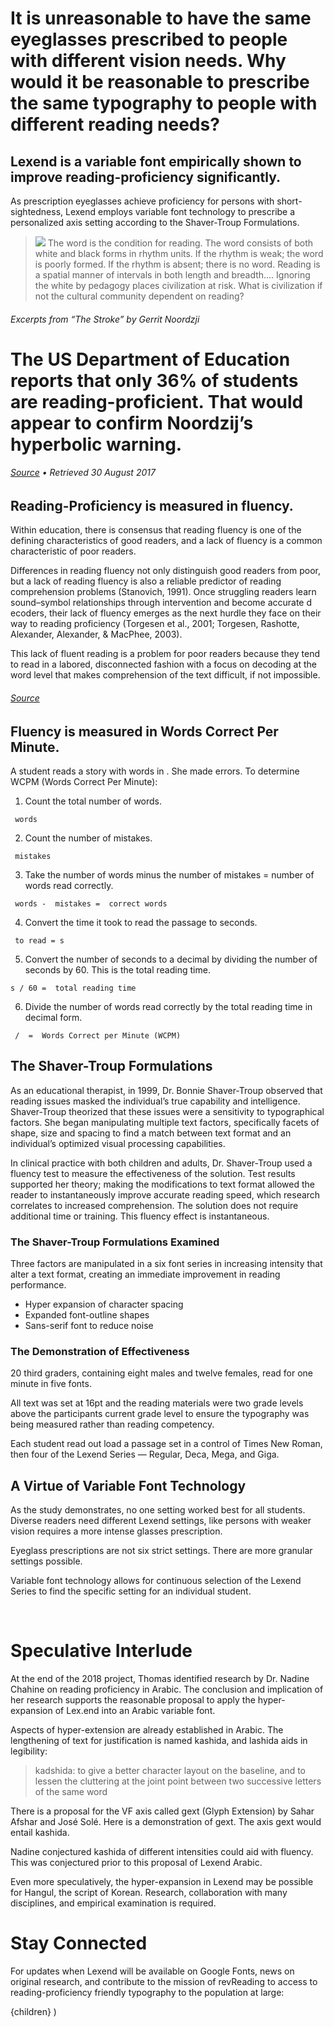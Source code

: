 



<Intro>

# It is unreasonable to have the same eyeglasses prescribed to people with different vision needs. Why would it be reasonable to prescribe the same typography to people with different reading needs?

## Lexend is a variable font empirically shown to improve reading-proficiency significantly.

As prescription eyeglasses achieve proficiency for persons with short-sightedness, Lexend employs variable font technology to prescribe a personalized axis setting according to the Shaver-Troup Formulations.


> ![](/static/images/noordzji-cover-cut.png) The word is the condition for reading. The word consists of both white and black forms in rhythm units. If the rhythm is weak; the word is poorly formed. If the rhythm is absent; there is no word. Reading is a spatial manner of intervals in both length and breadth.… Ignoring the white by pedagogy places civilization at risk. What is civilization if not the cultural community dependent on reading?

######  Excerpts from “The Stroke” by Gerrit Noordzji

#  The US Department of Education reports that only **36% of students are reading-proficient**. That would appear to confirm Noordzij’s hyperbolic warning.

###### [Source](https://www.nationsreportcard.gov/reading_math_2015/#reading?grade=4) • Retrieved 30 August 2017


</Intro>

<Container>

<Sidebar>
<Page>
  <ReadingSimulator family="Lexend" disabled={['family']} />
</Page>
</Sidebar>

<Right>


## Reading-Proficiency is measured in fluency.
Within education, there is consensus that reading fluency is one of the defining characteristics of good readers, and a lack of fluency is a common characteristic of poor readers.

Differences in reading fluency not only distinguish good readers from poor, but a lack of reading fluency is also a reliable predictor of reading comprehension problems (Stanovich, 1991). Once struggling readers learn sound–symbol relationships through intervention and become accurate d
  ecoders, their lack of fluency emerges as the next hurdle they face on their way to reading proficiency (Torgesen et al., 2001; Torgesen, Rashotte, Alexander, Alexander, & MacPhee, 2003).

This lack of fluent reading is a problem for poor readers because they tend to read in a labored, disconnected fashion with a focus on decoding at the word level that makes comprehension of the text difficult, if not impossible.

######  [Source](https://www.fcrr.org/publications/publicationspdffiles/hudson_lane_pullen_readingfluency_2005.pdf)

## Fluency is measured in Words Correct Per Minute.

A student reads a story with <TotalNumberOfWords/> words in <TotalAmountOfTime/>. She made <TotalNumberOfErrors/> errors. To determine WCPM (Words Correct Per Minute):

1. Count the total number of words.
  <pre><code><TotalNumberOfWords/> words</code></pre>
2. Count the number of mistakes.
  <pre><code><TotalNumberOfErrors/> mistakes</code></pre>
3. Take the number of words minus the number of mistakes = number of words read correctly.
  <pre><code><TotalNumberOfWords/> words - <TotalNumberOfErrors/> mistakes = <TotalNumberOfCorrectWords/> correct words</code></pre>
4. Convert the time it took to read the passage to seconds.
  <pre><code><TotalAmountOfTime/> to read = <TotalAmountOfTime as="seconds"/>s</code></pre>
5. Convert the number of seconds to a decimal by dividing the number of seconds by 60. This is the total reading time.
  <pre><code><TotalAmountOfTime as="seconds"/>s / 60 = <TotalAmountOfTime as="decimal"/> total reading time</code></pre>
6. Divide the number of words read correctly by the total reading time in decimal form.
  <pre><code><TotalNumberOfCorrectWords/> / <TotalAmountOfTime as="decimal"/> = <TotalWordsCorrectPerMinute/> Words Correct per Minute (WCPM)</code></pre>


</Right>

</Container>

<Container>

<Left>

## The Shaver-Troup Formulations

As an educational therapist, in 1999, Dr. Bonnie Shaver-Troup observed that reading issues masked the individual’s true capability and intelligence. Shaver-Troup theorized that these issues were a sensitivity to typographical factors. She began manipulating multiple text factors, specifically facets of shape, size and spacing to find a match between text format and an individual’s optimized visual processing capabilities.

In clinical practice with both children and adults, Dr. Shaver-Troup used a fluency test to measure the effectiveness of the solution. Test results supported her theory; making the modifications to text format allowed the reader to instantaneously improve accurate reading speed, which research correlates to increased comprehension. The solution does not require additional time or training. This fluency effect is instantaneous.

### The Shaver-Troup Formulations Examined

Three factors are manipulated in a six font series in increasing intensity that alter a text format, creating an immediate improvement in reading performance.

- Hyper expansion of character spacing
- Expanded font-outline shapes
- Sans-serif font to reduce noise

### The Demonstration of Effectiveness

20 third graders, containing eight males and twelve females, read for one minute in five fonts.

All text was set at 16pt and the reading materials were two grade levels above the participants current grade level to ensure the typography was being measured rather than reading competency.

Each student read out load a passage set in a control of Times New Roman, then four of the Lexend Series — Regular, Deca, Mega, and Giga.


</Left>

<Sidebar>
  <Tester weight="regular" />
  <Tester weight="deca"/>
  <Tester weight="mega"/>
  <Tester weight="giga"/>
</Sidebar>

</Container>

<Container>

<Sidebar>
<Page>
  <ReadingSimulator/>
</Page>
</Sidebar>

<Right>
<ChartsII/>
</Right>
</Container>

<ChartStats/>

<Container>

<Left>

## A Virtue of Variable Font Technology

As the study demonstrates, no one setting worked best for all students. Diverse readers need different Lexend settings, like persons with weaker vision requires a more intense glasses prescription.

Eyeglass prescriptions are not six strict settings. There are more granular settings possible.

Variable font technology allows for continuous selection of the Lexend Series to find the specific setting for an individual student.

<br/>

<Tester/>

</Left>

<Sidebar grid="4 / span 6" marginTop="10vh">

<Page>
  <ReadingSimulator family="Lexend" disabled={['family']}/>
</Page>

</Sidebar>

</Container>

<Intro>


# Speculative Interlude

At the end of the 2018 project, Thomas identified research by Dr. Nadine Chahine on reading proficiency in Arabic. The conclusion and implication of her research supports the reasonable proposal to apply the hyper-expansion of Lex.end into an Arabic variable font.

Aspects of hyper-extension are already established in Arabic. The lengthening of text for justification is named kashida, and lashida aids in legibility:

> kadshida: to give a better character layout on the baseline, and to lessen the cluttering at the joint point between two successive letters of the same word

There is a proposal for the VF axis called gext (Glyph Extension) by Sahar Afshar and José Solé. Here is a demonstration of gext. The axis gext would entail kashida.

Nadine conjectured kashida of different intensities could aid with fluency.
This was conjectured prior to this proposal of Lexend Arabic.

Even more speculatively, the hyper-expansion in Lexend may be possible for Hangul, the script of Korean. Research, collaboration with many disciplines, and empirical examination is required.

# Stay Connected

For updates when Lexend will be available on Google Fonts, news on original research, and contribute to the mission of revReading to access to reading-proficiency friendly typography to the population at large:


</Intro>

  <Layout>
    <TypeChoicesProvider>
    <ReadingSimulatorProvider>
      {children}
    </ReadingSimulatorProvider>
    </TypeChoicesProvider>
  </Layout>
)
